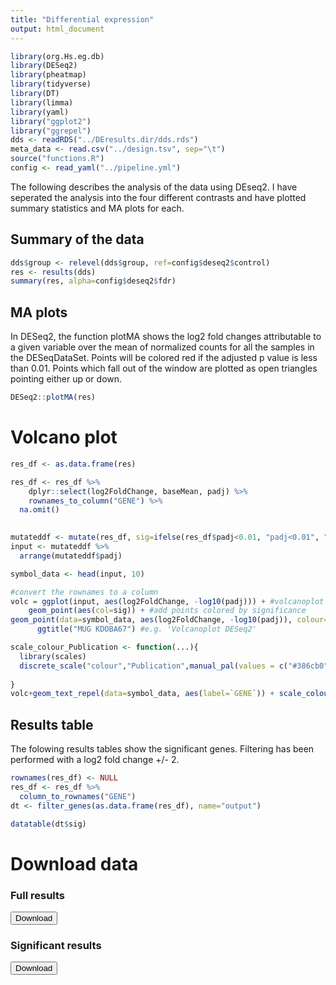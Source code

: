 ```yaml
---
title: "Differential expression"
output: html_document
---
```


```r
library(org.Hs.eg.db)
library(DESeq2)
library(pheatmap)
library(tidyverse)
library(DT)
library(limma)
library(yaml)
library("ggplot2")
library("ggrepel") 
dds <- readRDS("../DEresults.dir/dds.rds")
meta_data <- read.csv("../design.tsv", sep="\t")
source("functions.R")
config <- read_yaml("../pipeline.yml")
```


The following describes the analysis of the data using DEseq2. I have seperated the analysis into the four different contrasts and have plotted summary statistics and MA plots for each.  


## Summary of the data 

```r
dds$group <- relevel(dds$group, ref=config$deseq2$control)
res <- results(dds)
summary(res, alpha=config$deseq2$fdr)
```


## MA plots 

In DESeq2, the function plotMA shows the log2 fold changes attributable to a given variable over the mean of normalized counts for all the samples in the DESeqDataSet. Points will be colored red if the adjusted p value is less than 0.01. Points which fall out of the window are plotted as open triangles pointing either up or down.

```r
DESeq2::plotMA(res)
```

# Volcano plot

```r

res_df <- as.data.frame(res)

res_df <- res_df %>% 
    dplyr::select(log2FoldChange, baseMean, padj) %>% 
    rownames_to_column("GENE") %>% 
  na.omit()
  

mutateddf <- mutate(res_df, sig=ifelse(res_df$padj<0.01, "padj<0.01", "Not Sig")) #Will have different colors depending on significance
input <- mutateddf %>% 
  arrange(mutateddf$padj)

symbol_data <- head(input, 10)

#convert the rownames to a column
volc = ggplot(input, aes(log2FoldChange, -log10(padj))) + #volcanoplot with log2Foldchange versus pvalue
    geom_point(aes(col=sig)) + #add points colored by significance
geom_point(data=symbol_data, aes(log2FoldChange, -log10(padj)), colour="red") +
      ggtitle("MUG KDOBA67") #e.g. 'Volcanoplot DESeq2'

scale_colour_Publication <- function(...){
  library(scales)
  discrete_scale("colour","Publication",manual_pal(values = c("#386cb0","#fdb462","#7fc97f","#ef3b2c","#662506","#a6cee3","#fb9a99","#984ea3","#ffff33")), ...)
  
}
volc+geom_text_repel(data=symbol_data, aes(label=`GENE`)) + scale_colour_Publication() + theme_bw()#adding text for the genes

```


## Results table

The folowing results tables show the significant genes. Filtering has been performed with a log2 fold change +/- 2.

```r
rownames(res_df) <- NULL
res_df <- res_df %>% 
  column_to_rownames("GENE")
dt <- filter_genes(as.data.frame(res_df), name="output")

datatable(dt$sig)
```

# Download data

### Full results
<a href="results/output_res.csv" download="results/output_res.csv"><button class="btn"><i class="fa fa-download"></i> Download</button></a>

### Significant results
<a href="results/output_sig.csv" download="results/output_sig.csv"><button class="btn"><i class="fa fa-download"></i> Download</button></a>
